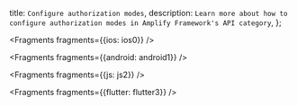   title: `Configure authorization modes`,
  description: `Learn more about how to configure authorization modes in Amplify Framework's API category`,
};


<Fragments fragments={{ios: ios0}} />


<Fragments fragments={{android: android1}} />


<Fragments fragments={{js: js2}} />


<Fragments fragments={{flutter: flutter3}} />
